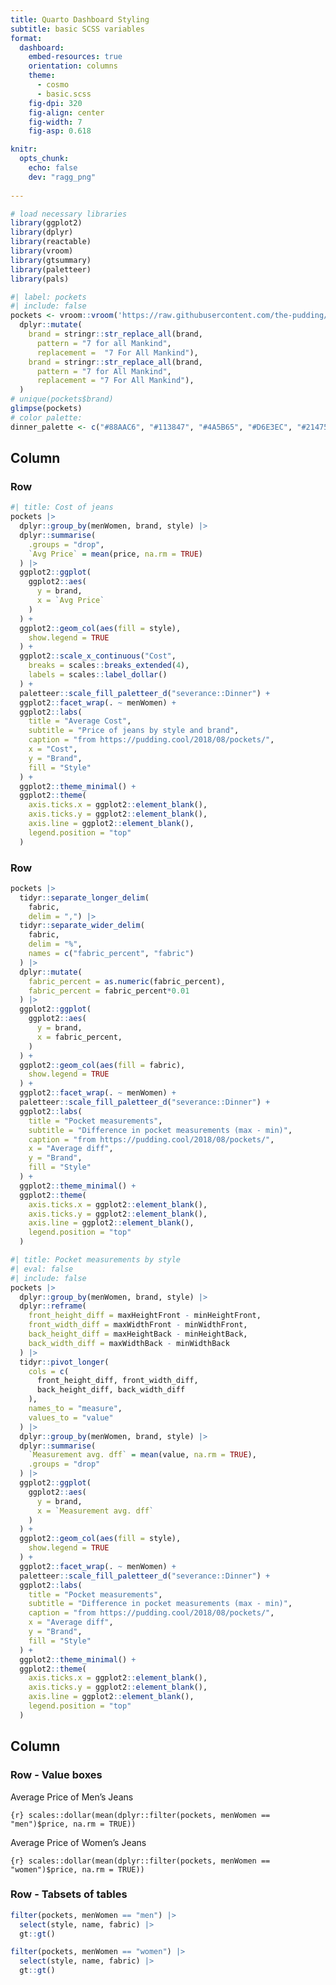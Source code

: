 ```yaml
---
title: Quarto Dashboard Styling
subtitle: basic SCSS variables
format:
  dashboard:
    embed-resources: true
    orientation: columns
    theme:
      - cosmo
      - basic.scss
    fig-dpi: 320
    fig-align: center
    fig-width: 7
    fig-asp: 0.618

knitr:
  opts_chunk: 
    echo: false
    dev: "ragg_png"
    
---
```


```r
# load necessary libraries
library(ggplot2)
library(dplyr)
library(reactable)
library(vroom) 
library(gtsummary)
library(paletteer)
library(pals)
```

```r
#| label: pockets
#| include: false
pockets <- vroom::vroom('https://raw.githubusercontent.com/the-pudding/data/refs/heads/master/pockets/measurements.csv') |> 
  dplyr::mutate(
    brand = stringr::str_replace_all(brand,
      pattern = "7 for all Mankind", 
      replacement =  "7 For All Mankind"),
    brand = stringr::str_replace_all(brand,
      pattern = "7 for All Mankind", 
      replacement = "7 For All Mankind"),
  )
# unique(pockets$brand)
glimpse(pockets)
# color palette: 
dinner_palette <- c("#88AAC6", "#113847", "#4A5B65", "#D6E3EC", "#21475A")
```

## Column {width=55%}

### Row {height=50%}

```r
#| title: Cost of jeans
pockets |>
  dplyr::group_by(menWomen, brand, style) |>
  dplyr::summarise(
    .groups = "drop",
    `Avg Price` = mean(price, na.rm = TRUE)
  ) |>
  ggplot2::ggplot(
    ggplot2::aes(
      y = brand,
      x = `Avg Price`
    )
  ) +
  ggplot2::geom_col(aes(fill = style),
    show.legend = TRUE
  ) +
  ggplot2::scale_x_continuous("Cost",
    breaks = scales::breaks_extended(4),
    labels = scales::label_dollar()
  ) +
  paletteer::scale_fill_paletteer_d("severance::Dinner") +
  ggplot2::facet_wrap(. ~ menWomen) +
  ggplot2::labs(
    title = "Average Cost",
    subtitle = "Price of jeans by style and brand",
    caption = "from https://pudding.cool/2018/08/pockets/",
    x = "Cost", 
    y = "Brand",
    fill = "Style"
  ) +
  ggplot2::theme_minimal() +
  ggplot2::theme(
    axis.ticks.x = ggplot2::element_blank(),
    axis.ticks.y = ggplot2::element_blank(),
    axis.line = ggplot2::element_blank(),
    legend.position = "top"
  )
```

### Row {height=50%}

```r
pockets |>
  tidyr::separate_longer_delim(
    fabric, 
    delim = ",") |>
  tidyr::separate_wider_delim(
    fabric,
    delim = "%",
    names = c("fabric_percent", "fabric")
  ) |> 
  dplyr::mutate(
    fabric_percent = as.numeric(fabric_percent),
    fabric_percent = fabric_percent*0.01
  ) |> 
  ggplot2::ggplot(
    ggplot2::aes(
      y = brand,
      x = fabric_percent,
    )
  ) +
  ggplot2::geom_col(aes(fill = fabric),
    show.legend = TRUE
  ) +
  ggplot2::facet_wrap(. ~ menWomen) +
  paletteer::scale_fill_paletteer_d("severance::Dinner") +
  ggplot2::labs(
    title = "Pocket measurements",
    subtitle = "Difference in pocket measurements (max - min)",
    caption = "from https://pudding.cool/2018/08/pockets/",
    x = "Average diff",
    y = "Brand",
    fill = "Style"
  ) +
  ggplot2::theme_minimal() +
  ggplot2::theme(
    axis.ticks.x = ggplot2::element_blank(),
    axis.ticks.y = ggplot2::element_blank(),
    axis.line = ggplot2::element_blank(),
    legend.position = "top"
  )
```

```r
#| title: Pocket measurements by style
#| eval: false
#| include: false
pockets |>
  dplyr::group_by(menWomen, brand, style) |>
  dplyr::reframe(
    front_height_diff = maxHeightFront - minHeightFront,
    front_width_diff = maxWidthFront - minWidthFront,
    back_height_diff = maxHeightBack - minHeightBack,
    back_width_diff = maxWidthBack - minWidthBack
  ) |>
  tidyr::pivot_longer(
    cols = c(
      front_height_diff, front_width_diff,
      back_height_diff, back_width_diff
    ),
    names_to = "measure",
    values_to = "value"
  ) |>
  dplyr::group_by(menWomen, brand, style) |>
  dplyr::summarise(
    `Measurement avg. dff` = mean(value, na.rm = TRUE),
    .groups = "drop"
  ) |>
  ggplot2::ggplot(
    ggplot2::aes(
      y = brand,
      x = `Measurement avg. dff`
    )
  ) +
  ggplot2::geom_col(aes(fill = style),
    show.legend = TRUE
  ) +
  ggplot2::facet_wrap(. ~ menWomen) +
  paletteer::scale_fill_paletteer_d("severance::Dinner") +
  ggplot2::labs(
    title = "Pocket measurements",
    subtitle = "Difference in pocket measurements (max - min)",
    caption = "from https://pudding.cool/2018/08/pockets/",
    x = "Average diff",
    y = "Brand",
    fill = "Style"
  ) +
  ggplot2::theme_minimal() +
  ggplot2::theme(
    axis.ticks.x = ggplot2::element_blank(),
    axis.ticks.y = ggplot2::element_blank(),
    axis.line = ggplot2::element_blank(),
    legend.position = "top"
  )
```


## Column {width=45%}

### Row - Value boxes {height=30%}

::: {.valuebox icon="gender-male" color="#88AAC6"}

Average Price of Men's Jeans

`{r} scales::dollar(mean(dplyr::filter(pockets, menWomen == "men")$price, na.rm = TRUE))`
:::

::: {.valuebox icon="gender-female" color="#D6E3EC"}

Average Price of Women's Jeans

`{r} scales::dollar(mean(dplyr::filter(pockets, menWomen == "women")$price, na.rm = TRUE))`

:::

### Row - Tabsets of tables {height=70% .tabset}

::: {.card title="Mens jeans"}

```r
filter(pockets, menWomen == "men") |>  
  select(style, name, fabric) |> 
  gt::gt()
```
:::

::: {.card title="Womens jeans"}

```r
filter(pockets, menWomen == "women") |>  
  select(style, name, fabric) |> 
  gt::gt()
```
:::




